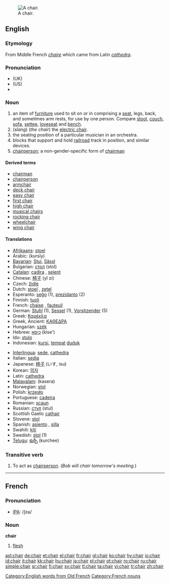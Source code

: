 [[Image:Chair.png|thumb|right|A chair.]]
==English==

{{rank|perfectly|fixed|leaves|852|chair|date|summer|simply}}

===Etymology===
From Middle French ''[[chaire]]'' which came from Latin ''[[cathedra]]''.

===Pronunciation===
* (UK) {{IPA|/ʧɛə(r)/}}
* (US) {{IPA|/ʧɐɹ/}}
*{{audio|en-us-chair.ogg|Audio (US)}}

===Noun===
{{en-noun}}

# an item of [[furniture]] used to sit on or in comprising a [[seat]], legs, back, and sometimes arm rests, for use by one person.  Compare [[stool]], [[couch]], [[sofa]], [[settee]], [[loveseat]] and [[bench]].
# (''slang'') (''the chair'') the [[electric chair]].
# the seating position of a particular musician in an orchestra.
# blocks that support and hold [[railroad]] track in position, and similar devices.
# [[chairperson]]; a non-gender-specific form of [[chairman]]

====Derived terms====
*[[chairman]]
*[[chairperson]]
*[[armchair]]
*[[deck chair]]
*[[easy chair]]
*[[first chair]]
*[[high chair]]
*[[musical chairs]]
*[[rocking chair]]
*[[wheelchair]]
*[[wing chair]]

====Translations====
{{top}}
*[[Afrikaans]]: [[stoel]] {{m}}
*Arabic: {{ARchar|[[كرسي]]}} (kursīy)
*[[Bavarian]]: [[Stui]], [[Sässl]]
*Bulgarian: [[стол]] (stol) {{m}}
*[[Catalan]]: [[cadira]] {{f}}, [[seient]] {{m}}
*Chinese: [[椅子]] (yǐ zi)
*Czech: [[židle]] {{f}}
*Dutch: [[stoel]] {{m}}, [[zetel]] {{m}}
*Esperanto: [[seĝo]] (1), [[prezidanto]] (2)
*Finnish: [[tuoli]]
*French: [[chaise]] {{f}}, [[fauteuil]] {{m}}
*German: [[Stuhl]] {{m}} (1), [[Sessel]] {{m}} (1), [[Vorsitzender]] (5)
*Greek: [[Καρέκλα]] {{f}}
*Greek, Ancient: [[ΚΑΘΕΔΡΑ]] {{f}}
*Hungarian: [[szék]]
*Hebrew: [[כיסא]] (kise') {{m}}
*Ido: [[stulo]]
*Indonesian: [[kursi]], [[tempat]] [[duduk]]
{{mid}}
*[[Interlingua]]: [[sede]], [[cathedra]]
*Italian: [[sedia]] {{f}}
*Japanese: [[椅子]] (いす, isu)
*Korean: [[의자]]
*Latin: [[cathedra]] {{f}}
*[[Malayalam]]: (kasera)
*Norwegian: [[stol]] {{m}}
*Polish: [[krzesło]] {{n}}
*Portuguese: [[cadeira]] {{f}}
*Romanian: [[scaun]] {{n}}
*Russian: [[стул]] {{m}} (stul)
*Scottish Gaelic [[cathair]] {{m}}
*Slovene: [[stol]] {{m}}
*Spanish: [[asiento]] {{m}}, [[silla]] {{f}}
*Swahili: [[kiti]]
*Swedish: [[stol]] (1)
*[[Telugu]]: [[కుర్చీ]] (kurchee)
{{bottom}}

===Transitive verb===
{{en-verb}}

# To act as [[chairperson]].  (''Bob will chair tomorrow's meeting.'')

[[Category:English words from Old French]]

----

==French==

===Pronunciation===
*[[w:IPA|IPA]]: /ʃɛʁ/

===Noun===
'''chair''' {{f}}

# [[flesh]]

[[Category:French nouns]]

[[ast:chair]]
[[de:chair]]
[[et:chair]]
[[el:chair]]
[[fr:chair]]
[[gl:chair]]
[[ko:chair]]
[[hy:chair]]
[[io:chair]]
[[id:chair]]
[[it:chair]]
[[kk:chair]]
[[hu:chair]]
[[ja:chair]]
[[pl:chair]]
[[pt:chair]]
[[ro:chair]]
[[ru:chair]]
[[simple:chair]]
[[sr:chair]]
[[fi:chair]]
[[sv:chair]]
[[tl:chair]]
[[ta:chair]]
[[vi:chair]]
[[tr:chair]]
[[zh:chair]]